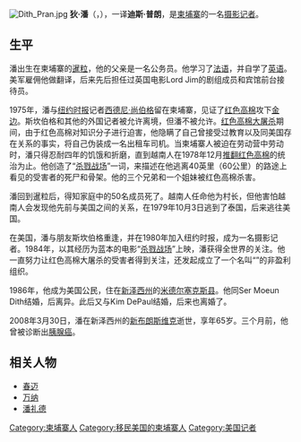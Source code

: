 [[File:Dith_Pran.jpg|thumb]]
'''狄·潘'''（{{kmr|k=ឌិត ប្រន}}，{{bd|1942年|9月27日|2008年|3月30日|}}），一译'''迪斯·普朗'''，是[[柬埔寨|柬埔寨]]的一名[[摄影记者|摄影记者]]。

==生平==
潘出生在柬埔寨的[[暹粒|暹粒]]，他的父亲是一名公务员。他学习了[[法语|法语]]，并自学了[[英语|英语]]。美军雇佣他做翻译，后来先后担任过英国电影Lord Jim的剧组成员和宾馆前台接待员。

1975年，潘与[[纽约时报|纽约时报]]记者[[西德尼·尚伯格|西德尼·尚伯格]]留在柬埔寨，见证了[[红色高棉|红色高棉]]攻下[[金边|金边]]。斯坎伯格和其他的外国记者被允许离境，但潘不被允许。[[红色高棉大屠杀|红色高棉大屠杀]]期间，由于红色高棉对知识分子进行迫害，他隐瞒了自己曾接受过教育以及同美国存在关系的事实，将自己伪装成一名出租车司机。当柬埔寨人被迫在劳动营中劳动时，潘只得忍耐四年的饥饿和折磨，直到越南人在1978年12月[[柬越战争|推翻红色高棉]]的统治为止。他创造了“[[杀戮战场_(柬埔寨)|杀戮战场]]”一词，来描述在他逃离40英里（60公里）的路途上看见的受害者的死尸和骨架。他的三个兄弟和一个姐妹被红色高棉杀害。

潘回到暹粒后，得知家庭中的50名成员死了。越南人任命他为村长，但他害怕越南人会发现他先前与美国之间的关系，在1979年10月3日逃到了泰国，后来逃往美国。

在美国，潘与朋友斯坎伯格重逢，并在1980年加入纽约时报，成为一名摄影记者。1984年，以其经历为蓝本的电影“[[杀戮战场|杀戮战场]]”上映，潘获得全世界的关注。他一直努力让红色高棉大屠杀的受害者得到关注，还发起成立了一个名叫“{{link-en|狄·潘大屠杀认识计划|Dith Pran Holocaust Awareness Project}}”的非盈利组织。

1986年，他成为美国公民，住在[[新泽西州|新泽西州]]的[[米德尔塞克斯县_(新泽西州)|米德尔塞克斯县]]。他同Ser Moeun Dith结婚，后离异。此后又与Kim DePaul结婚，后来也离婚了。

2008年3月30日，潘在新泽西州的[[新布朗斯维克|新布朗斯维克]]逝世，享年65岁。三个月前，他曾被诊断出[[胰腺癌|胰腺癌]]。

==相关人物==
*[[春迈|春迈]]
*[[万纳|万纳]]
*[[潘礼德|潘礼德]]

[[Category:柬埔寨人|Category:柬埔寨人]]
[[Category:移民美国的柬埔寨人|Category:移民美国的柬埔寨人]]
[[Category:美国记者|Category:美国记者]]
